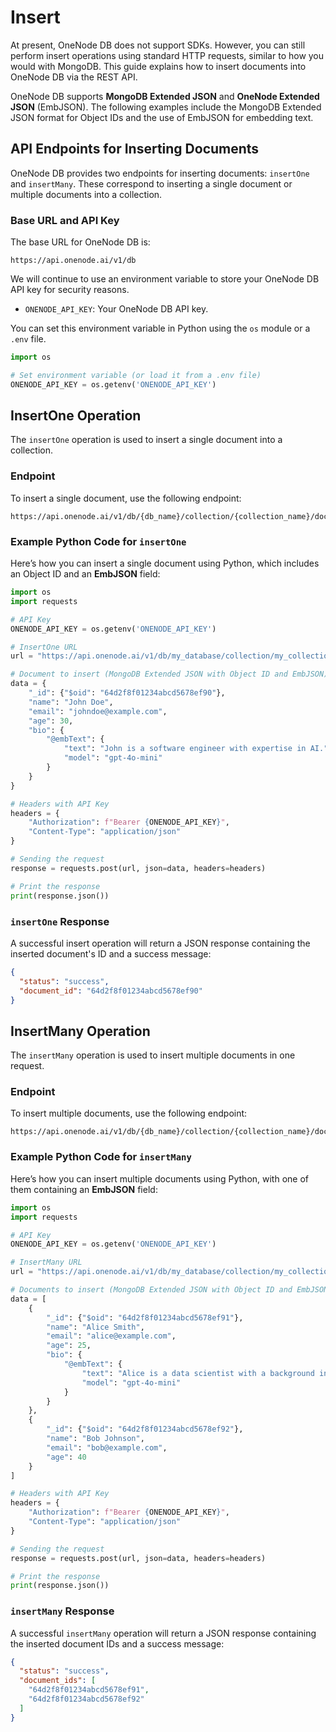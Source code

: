 # Insert

At present, OneNode DB does not support SDKs. However, you can still perform insert operations using standard HTTP requests, similar to how you would with MongoDB. This guide explains how to insert documents into OneNode DB via the REST API.

OneNode DB supports **MongoDB Extended JSON** and **OneNode Extended JSON** (EmbJSON). The following examples include the MongoDB Extended JSON format for Object IDs and the use of EmbJSON for embedding text.

## API Endpoints for Inserting Documents

OneNode DB provides two endpoints for inserting documents: `insertOne` and `insertMany`. These correspond to inserting a single document or multiple documents into a collection.

### Base URL and API Key

The base URL for OneNode DB is:

```
https://api.onenode.ai/v1/db
```

We will continue to use an environment variable to store your OneNode DB API key for security reasons.

- `ONENODE_API_KEY`: Your OneNode DB API key.

You can set this environment variable in Python using the `os` module or a `.env` file.

```python
import os

# Set environment variable (or load it from a .env file)
ONENODE_API_KEY = os.getenv('ONENODE_API_KEY')
```

## InsertOne Operation

The `insertOne` operation is used to insert a single document into a collection.

### Endpoint

To insert a single document, use the following endpoint:

```
https://api.onenode.ai/v1/db/{db_name}/collection/{collection_name}/document/insert_one
```

### Example Python Code for `insertOne`

Here’s how you can insert a single document using Python, which includes an Object ID and an **EmbJSON** field:

```python
import os
import requests

# API Key
ONENODE_API_KEY = os.getenv('ONENODE_API_KEY')

# InsertOne URL
url = "https://api.onenode.ai/v1/db/my_database/collection/my_collection/document/insert_one"

# Document to insert (MongoDB Extended JSON with Object ID and EmbJSON)
data = {
    "_id": {"$oid": "64d2f8f01234abcd5678ef90"},
    "name": "John Doe",
    "email": "johndoe@example.com",
    "age": 30,
    "bio": {
        "@embText": {
            "text": "John is a software engineer with expertise in AI.",
            "model": "gpt-4o-mini"
        }
    }
}

# Headers with API Key
headers = {
    "Authorization": f"Bearer {ONENODE_API_KEY}",
    "Content-Type": "application/json"
}

# Sending the request
response = requests.post(url, json=data, headers=headers)

# Print the response
print(response.json())
```

### `insertOne` Response

A successful insert operation will return a JSON response containing the inserted document's ID and a success message:

```json
{
  "status": "success",
  "document_id": "64d2f8f01234abcd5678ef90"
}
```

## InsertMany Operation

The `insertMany` operation is used to insert multiple documents in one request.

### Endpoint

To insert multiple documents, use the following endpoint:

```
https://api.onenode.ai/v1/db/{db_name}/collection/{collection_name}/document/insert_many
```

### Example Python Code for `insertMany`

Here’s how you can insert multiple documents using Python, with one of them containing an **EmbJSON** field:

```python
import os
import requests

# API Key
ONENODE_API_KEY = os.getenv('ONENODE_API_KEY')

# InsertMany URL
url = "https://api.onenode.ai/v1/db/my_database/collection/my_collection/document/insert_many"

# Documents to insert (MongoDB Extended JSON with Object ID and EmbJSON)
data = [
    {
        "_id": {"$oid": "64d2f8f01234abcd5678ef91"},
        "name": "Alice Smith",
        "email": "alice@example.com",
        "age": 25,
        "bio": {
            "@embText": {
                "text": "Alice is a data scientist with a background in machine learning.",
                "model": "gpt-4o-mini"
            }
        }
    },
    {
        "_id": {"$oid": "64d2f8f01234abcd5678ef92"},
        "name": "Bob Johnson",
        "email": "bob@example.com",
        "age": 40
    }
]

# Headers with API Key
headers = {
    "Authorization": f"Bearer {ONENODE_API_KEY}",
    "Content-Type": "application/json"
}

# Sending the request
response = requests.post(url, json=data, headers=headers)

# Print the response
print(response.json())
```

### `insertMany` Response

A successful `insertMany` operation will return a JSON response containing the inserted document IDs and a success message:

```json
{
  "status": "success",
  "document_ids": [
    "64d2f8f01234abcd5678ef91",
    "64d2f8f01234abcd5678ef92"
  ]
}
```
